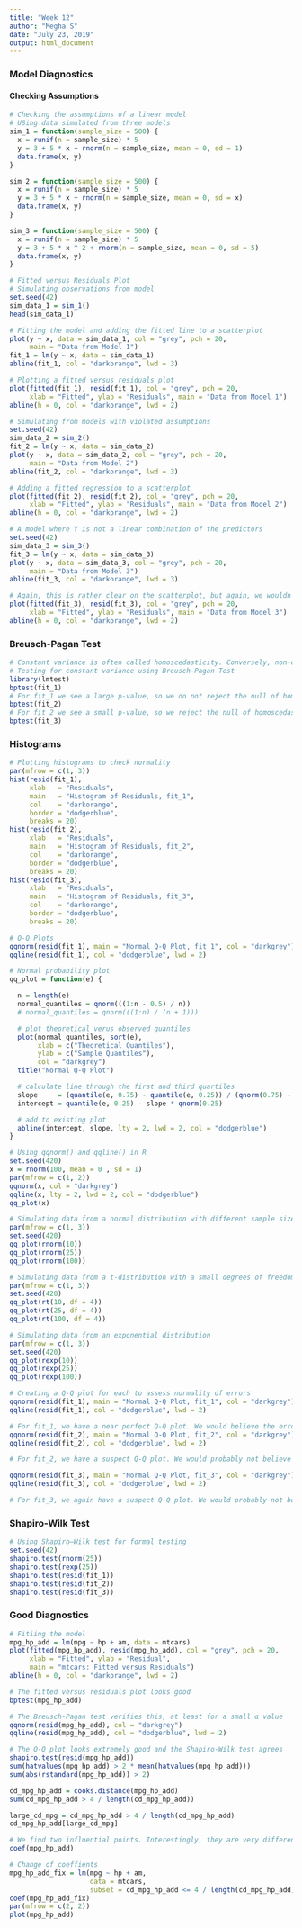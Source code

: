 ---
title: "Week 12"
author: "Megha S"
date: "July 23, 2019"
output: html_document
---

### Model Diagnostics
#### Checking Assumptions

```{r}
# Checking the assumptions of a linear model
# USing data simulated from three models
sim_1 = function(sample_size = 500) {
  x = runif(n = sample_size) * 5
  y = 3 + 5 * x + rnorm(n = sample_size, mean = 0, sd = 1)
  data.frame(x, y)
}

sim_2 = function(sample_size = 500) {
  x = runif(n = sample_size) * 5
  y = 3 + 5 * x + rnorm(n = sample_size, mean = 0, sd = x)
  data.frame(x, y)
}

sim_3 = function(sample_size = 500) {
  x = runif(n = sample_size) * 5
  y = 3 + 5 * x ^ 2 + rnorm(n = sample_size, mean = 0, sd = 5)
  data.frame(x, y)
}

# Fitted versus Residuals Plot
# Simulating observations from model
set.seed(42)
sim_data_1 = sim_1()
head(sim_data_1)

# Fitting the model and adding the fitted line to a scatterplot
plot(y ~ x, data = sim_data_1, col = "grey", pch = 20,
     main = "Data from Model 1")
fit_1 = lm(y ~ x, data = sim_data_1)
abline(fit_1, col = "darkorange", lwd = 3)

# Plotting a fitted versus residuals plot
plot(fitted(fit_1), resid(fit_1), col = "grey", pch = 20,
     xlab = "Fitted", ylab = "Residuals", main = "Data from Model 1")
abline(h = 0, col = "darkorange", lwd = 2)

# Simulating from models with violated assumptions
set.seed(42)
sim_data_2 = sim_2()
fit_2 = lm(y ~ x, data = sim_data_2)
plot(y ~ x, data = sim_data_2, col = "grey", pch = 20,
     main = "Data from Model 2")
abline(fit_2, col = "darkorange", lwd = 3)

# Adding a fitted regression to a scatterplot
plot(fitted(fit_2), resid(fit_2), col = "grey", pch = 20,
     xlab = "Fitted", ylab = "Residuals", main = "Data from Model 2")
abline(h = 0, col = "darkorange", lwd = 2)

# A model where Y is not a linear combination of the predictors
set.seed(42)
sim_data_3 = sim_3()
fit_3 = lm(y ~ x, data = sim_data_3)
plot(y ~ x, data = sim_data_3, col = "grey", pch = 20,
     main = "Data from Model 3")
abline(fit_3, col = "darkorange", lwd = 3)

# Again, this is rather clear on the scatterplot, but again, we wouldn’t be able to check this plot for multiple regression
plot(fitted(fit_3), resid(fit_3), col = "grey", pch = 20,
     xlab = "Fitted", ylab = "Residuals", main = "Data from Model 3")
abline(h = 0, col = "darkorange", lwd = 2)

```

### Breusch-Pagan Test

```{r}
# Constant variance is often called homoscedasticity. Conversely, non-constant variance is called heteroscedasticity
# Testing for constant variance using Breusch-Pagan Test
library(lmtest)
bptest(fit_1)
# For fit_1 we see a large p-value, so we do not reject the null of homoscedasticity
bptest(fit_2)
# For fit_2 we see a small p-value, so we reject the null of homoscedasticity. The constant variance assumption is violated
bptest(fit_3)

```

### Histograms

```{r}
# Plotting histograms to check normality
par(mfrow = c(1, 3))
hist(resid(fit_1),
     xlab   = "Residuals",
     main   = "Histogram of Residuals, fit_1",
     col    = "darkorange",
     border = "dodgerblue",
     breaks = 20)
hist(resid(fit_2),
     xlab   = "Residuals",
     main   = "Histogram of Residuals, fit_2",
     col    = "darkorange",
     border = "dodgerblue",
     breaks = 20)
hist(resid(fit_3),
     xlab   = "Residuals",
     main   = "Histogram of Residuals, fit_3",
     col    = "darkorange",
     border = "dodgerblue",
     breaks = 20)

# Q-Q Plots
qqnorm(resid(fit_1), main = "Normal Q-Q Plot, fit_1", col = "darkgrey")
qqline(resid(fit_1), col = "dodgerblue", lwd = 2)

# Normal probability plot
qq_plot = function(e) {

  n = length(e)
  normal_quantiles = qnorm(((1:n - 0.5) / n))
  # normal_quantiles = qnorm(((1:n) / (n + 1)))

  # plot theoretical verus observed quantiles
  plot(normal_quantiles, sort(e),
       xlab = c("Theoretical Quantiles"),
       ylab = c("Sample Quantiles"),
       col = "darkgrey")
  title("Normal Q-Q Plot")

  # calculate line through the first and third quartiles
  slope     = (quantile(e, 0.75) - quantile(e, 0.25)) / (qnorm(0.75) - qnorm(0.25))
  intercept = quantile(e, 0.25) - slope * qnorm(0.25)

  # add to existing plot
  abline(intercept, slope, lty = 2, lwd = 2, col = "dodgerblue")
}

# Using qqnorm() and qqline() in R
set.seed(420)
x = rnorm(100, mean = 0 , sd = 1)
par(mfrow = c(1, 2))
qqnorm(x, col = "darkgrey")
qqline(x, lty = 2, lwd = 2, col = "dodgerblue")
qq_plot(x)

# Simulating data from a normal distribution with different sample sizes to create Q-Q plot
par(mfrow = c(1, 3))
set.seed(420)
qq_plot(rnorm(10))
qq_plot(rnorm(25))
qq_plot(rnorm(100))

# Simulating data from a t-distribution with a small degrees of freedom, for different sample sizes
par(mfrow = c(1, 3))
set.seed(420)
qq_plot(rt(10, df = 4))
qq_plot(rt(25, df = 4))
qq_plot(rt(100, df = 4))

# Simulating data from an exponential distribution
par(mfrow = c(1, 3))
set.seed(420)
qq_plot(rexp(10))
qq_plot(rexp(25))
qq_plot(rexp(100))

# Creating a Q-Q plot for each to assess normality of errors
qqnorm(resid(fit_1), main = "Normal Q-Q Plot, fit_1", col = "darkgrey")
qqline(resid(fit_1), col = "dodgerblue", lwd = 2)

# For fit_1, we have a near perfect Q-Q plot. We would believe the errors follow a normal distribution
qqnorm(resid(fit_2), main = "Normal Q-Q Plot, fit_2", col = "darkgrey")
qqline(resid(fit_2), col = "dodgerblue", lwd = 2)

# For fit_2, we have a suspect Q-Q plot. We would probably not believe the errors follow a normal distribution.

qqnorm(resid(fit_3), main = "Normal Q-Q Plot, fit_3", col = "darkgrey")
qqline(resid(fit_3), col = "dodgerblue", lwd = 2)

# For fit_3, we again have a suspect Q-Q plot. We would probably not believe the errors follow a normal distribution

```

### Shapiro-Wilk Test

```{r}
# Using Shapiro–Wilk test for formal testing
set.seed(42)
shapiro.test(rnorm(25))
shapiro.test(rexp(25))
shapiro.test(resid(fit_1))
shapiro.test(resid(fit_2))
shapiro.test(resid(fit_3))

```

### Good Diagnostics

```{r}
# Fitiing the model
mpg_hp_add = lm(mpg ~ hp + am, data = mtcars)
plot(fitted(mpg_hp_add), resid(mpg_hp_add), col = "grey", pch = 20,
     xlab = "Fitted", ylab = "Residual",
     main = "mtcars: Fitted versus Residuals")
abline(h = 0, col = "darkorange", lwd = 2)

# The fitted versus residuals plot looks good
bptest(mpg_hp_add)

# The Breusch-Pagan test verifies this, at least for a small α value
qqnorm(resid(mpg_hp_add), col = "darkgrey")
qqline(resid(mpg_hp_add), col = "dodgerblue", lwd = 2)

# The Q-Q plot looks extremely good and the Shapiro-Wilk test agrees
shapiro.test(resid(mpg_hp_add))
sum(hatvalues(mpg_hp_add) > 2 * mean(hatvalues(mpg_hp_add)))
sum(abs(rstandard(mpg_hp_add)) > 2)

cd_mpg_hp_add = cooks.distance(mpg_hp_add)
sum(cd_mpg_hp_add > 4 / length(cd_mpg_hp_add))

large_cd_mpg = cd_mpg_hp_add > 4 / length(cd_mpg_hp_add)
cd_mpg_hp_add[large_cd_mpg]

# We find two influential points. Interestingly, they are very different cars 
coef(mpg_hp_add)

# Change of coeffients
mpg_hp_add_fix = lm(mpg ~ hp + am,
                    data = mtcars,
                    subset = cd_mpg_hp_add <= 4 / length(cd_mpg_hp_add))
coef(mpg_hp_add_fix)
par(mfrow = c(2, 2))
plot(mpg_hp_add)

```
